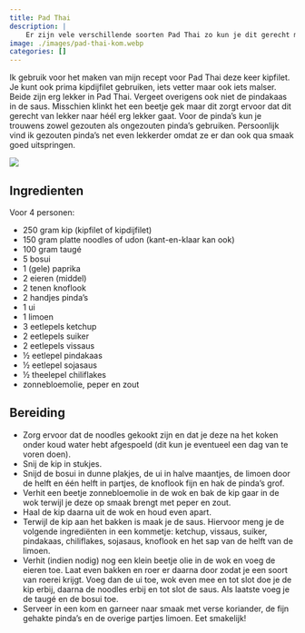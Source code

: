 ```yaml
---
title: Pad Thai
description: |
    Er zijn vele verschillende soorten Pad Thai zo kun je dit gerecht maken met vis, garnalen, vegetarisch of zoals ik deed, met kip. Lekker en makkelijk. 
image: ./images/pad-thai-kom.webp
categories: []
---
```


:::{.grid}
:::{.g-col-8}
Ik gebruik voor het maken van mijn recept voor Pad Thai deze keer kipfilet. Je kunt ook prima kipdijfilet gebruiken, iets vetter maar ook iets malser. Beide zijn erg lekker in Pad Thai. Vergeet overigens ook niet de pindakaas in de saus. Misschien klinkt het een beetje gek maar dit zorgt ervoor dat dit gerecht van lekker naar héél erg lekker gaat. Voor de pinda’s kun je trouwens zowel gezouten als ongezouten pinda’s gebruiken. Persoonlijk vind ik gezouten pinda’s net even lekkerder omdat ze er dan ook qua smaak goed uitspringen.

:::
:::{.g-col-4}
![](./images/pad-thai-kom.webp)
:::
:::

## Ingredienten

Voor 4 personen:

- 250 gram kip (kipfilet of kipdijfilet)
- 150 gram platte noodles of udon (kant-en-klaar kan ook)
- 100 gram taugé
- 5 bosui
- 1 (gele) paprika
- 2 eieren (middel)
- 2 tenen knoflook
- 2 handjes pinda's 
- 1 ui
- 1 limoen
- 3 eetlepels ketchup
- 2 eetlepels suiker
- 2 eetlepels vissaus
- ½ eetlepel pindakaas
- ½ eetlepel sojasaus
- ½ theelepel chiliflakes
- zonnebloemolie, peper en zout

## Bereiding

- Zorg ervoor dat de noodles gekookt zijn en dat je deze na het koken onder koud water hebt afgespoeld (dit kun je eventueel een dag van te voren doen).
- Snij de kip in stukjes.
- Snijd de bosui in dunne plakjes, de ui in halve maantjes, de limoen door de helft en één helft in partjes, de knoflook fijn en hak de pinda's grof.
- Verhit een beetje zonnebloemolie in de wok en bak de kip gaar in de wok terwijl je deze op smaak brengt met peper en zout.
- Haal de kip daarna uit de wok en houd even apart.
- Terwijl de kip aan het bakken is maak je de saus. Hiervoor meng je de volgende ingrediënten in een kommetje: ketchup, vissaus, suiker, pindakaas, chiliflakes, sojasaus, knoflook en het sap van de helft van de limoen.
- Verhit (indien nodig) nog een klein beetje olie in de wok en voeg de eieren toe. Laat even bakken en roer er daarna door zodat je een soort van roerei krijgt. Voeg dan de ui toe, wok even mee en tot slot doe je de kip erbij, daarna de noodles erbij en tot slot de saus. Als laatste voeg je de taugé en de bosui toe.
- Serveer in een kom en garneer naar smaak met verse koriander, de fijn gehakte pinda's en de overige partjes limoen. Eet smakelijk!
